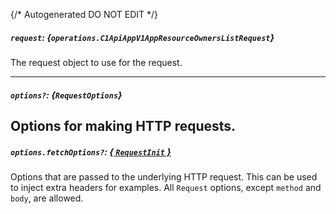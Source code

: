 {/* Autogenerated DO NOT EDIT  */}

##### `request`: *{`operations.C1ApiAppV1AppResourceOwnersListRequest`}*
The request object to use for the request.

<Collapsible openLabel={Labels.showProperties} closeLabel={Labels.hideProperties}>
  <C1ApiAppV1AppResourceOwnersListRequest />
</Collapsible>

---
##### `options?`: *{`RequestOptions`}*
Options for making HTTP requests.
---
##### `options.fetchOptions?`: [*{ `RequestInit` }*](https://developer.mozilla.org/en-US/docs/Web/API/Request/Request#options)
Options that are passed to the underlying HTTP request. This can be used to inject extra headers for examples. All `Request` options, except `method` and `body`, are allowed.

